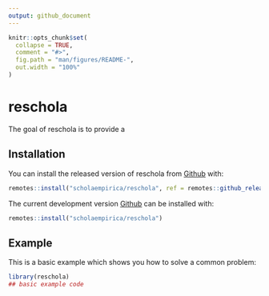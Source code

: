 ```yaml
---
output: github_document
---
```


<!-- README.md is generated from README.Rmd. Please edit that file -->

```r
knitr::opts_chunk$set(
  collapse = TRUE,
  comment = "#>",
  fig.path = "man/figures/README-",
  out.width = "100%"
)
```

# reschola

<!-- badges: start -->
<!-- badges: end -->

The goal of reschola is to provide a 

## Installation

You can install the released version of reschola from [Github](https://github.com) with:

``` r
remotes::install("scholaempirica/reschola", ref = remotes::github_release())
```
The current development version [Github](https://github.com) can be installed with:

``` r
remotes::install("scholaempirica/reschola")
```

## Example

This is a basic example which shows you how to solve a common problem:

```r
library(reschola)
## basic example code
```
